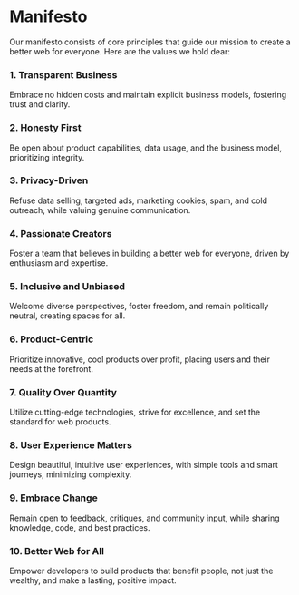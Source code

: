 # Manifesto

Our manifesto consists of core principles that guide our mission to create a better web for everyone. Here are the values we hold dear:

### 1. Transparent Business

Embrace no hidden costs and maintain explicit business models, fostering trust and clarity.

### 2. Honesty First

Be open about product capabilities, data usage, and the business model, prioritizing integrity.

### 3. Privacy-Driven

Refuse data selling, targeted ads, marketing cookies, spam, and cold outreach, while valuing genuine communication.

### 4. Passionate Creators

Foster a team that believes in building a better web for everyone, driven by enthusiasm and expertise.

### 5. Inclusive and Unbiased

Welcome diverse perspectives, foster freedom, and remain politically neutral, creating spaces for all.

### 6. Product-Centric

Prioritize innovative, cool products over profit, placing users and their needs at the forefront.

### 7. Quality Over Quantity

Utilize cutting-edge technologies, strive for excellence, and set the standard for web products.

### 8. User Experience Matters

Design beautiful, intuitive user experiences, with simple tools and smart journeys, minimizing complexity.

### 9. Embrace Change

Remain open to feedback, critiques, and community input, while sharing knowledge, code, and best practices.

### 10. Better Web for All

Empower developers to build products that benefit people, not just the wealthy, and make a lasting, positive impact.
